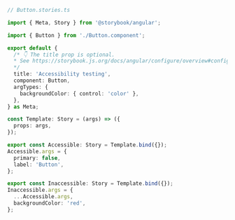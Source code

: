 ```ts
// Button.stories.ts

import { Meta, Story } from '@storybook/angular';

import { Button } from './Button.component';

export default {
  /* 👇 The title prop is optional.
  * See https://storybook.js.org/docs/angular/configure/overview#configure-story-loading to learn how to generate automatic titles
  */
  title: 'Accessibility testing',
  component: Button,
  argTypes: {
    backgroundColor: { control: 'color' },
  },
} as Meta;

const Template: Story = (args) => ({
  props: args,
});

export const Accessible: Story = Template.bind({});
Accessible.args = {
  primary: false,
  label: 'Button',
};

export const Inaccessible: Story = Template.bind({});
Inaccessible.args = {
  ...Accessible.args,
  backgroundColor: 'red',
};
```